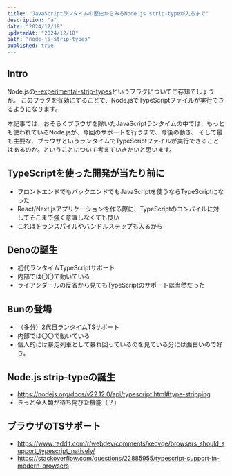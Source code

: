 ```yaml
---
title: "JavaScriptランタイムの歴史からみるNode.js strip-typeが入るまで"
description: "a"
date: "2024/12/18"
updatedAt: "2024/12/18"
path: "node-js-strip-types"
published: true
---
```


## Intro

Node.jsの[--experimental-strip-types](https://nodejs.org/docs/v22.12.0/api/cli.html#--experimental-strip-types)というフラグについてご存知でしょうか。
このフラグを有効にすることで、Node.jsでTypeScriptファイルが実行できるようになります。

本記事では、おそらくブラウザを除いたJavaScriptランタイムの中では、もっとも使われているNode.jsが、今回のサポートを行うまで、今後の動き、
そして最も主要な、ブラウザというランタイムでTypeScriptファイルが実行できることはあるのか。ということについて考えていきたいと思います。

## TypeScriptを使った開発が当たり前に

- フロントエンドでもバックエンドでもJavaScriptを使うならTypeScriptになった
- React/Next.jsアプリケーションを作る際に、TypeScriptのコンパイルに対してそこまで強く意識しなくても良い
- これはトランスパイルやバンドルステップも入るから

## Denoの誕生

- 初代ランタイムTypeScriptサポート
- 内部では〇〇で動いている
- ライアンダールの反省から見てもTypeScriptのサポートは当然だった

## Bunの登場

- （多分）2代目ランタイムTSサポート
- 内部では〇〇で動いている
- 個人的には暴走列車として暴れ回っているのを見ている分には面白いので好き。

## Node.js strip-typeの誕生

- https://nodejs.org/docs/v22.12.0/api/typescript.html#type-stripping
- きっと全人類が待ち侘びた機能（？）

## ブラウザのTSサポート

- https://www.reddit.com/r/webdev/comments/xecvqe/browsers_should_support_typescript_natively/
- https://stackoverflow.com/questions/22885955/typescript-support-in-modern-browsers